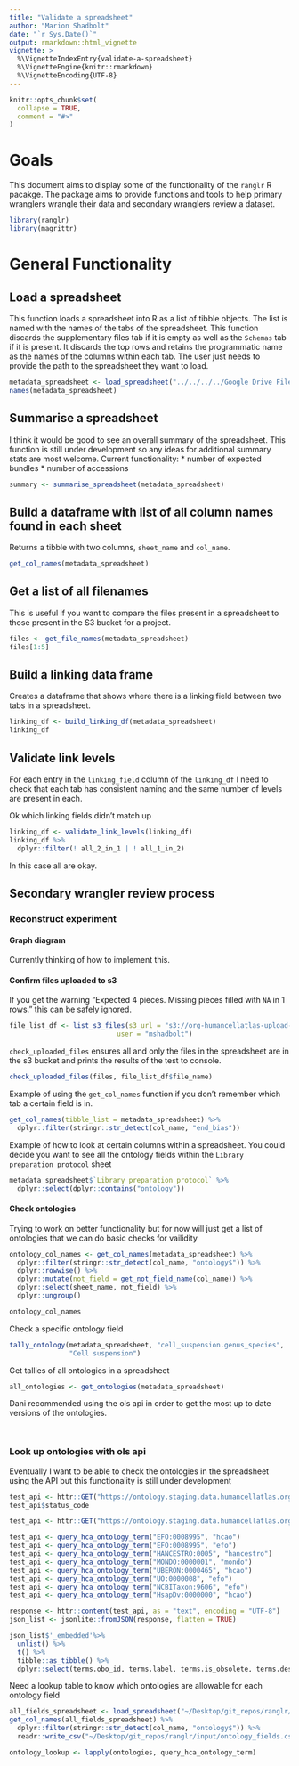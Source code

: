```yaml
---
title: "Validate a spreadsheet"
author: "Marion Shadbolt"
date: "`r Sys.Date()`"
output: rmarkdown::html_vignette
vignette: >
  %\VignetteIndexEntry{validate-a-spreadsheet}
  %\VignetteEngine{knitr::rmarkdown}
  %\VignetteEncoding{UTF-8}
---
```


```r
knitr::opts_chunk$set(
  collapse = TRUE,
  comment = "#>"
)
```

# Goals

This document aims to display some of the functionality of the `ranglr` R pacakge. The package aims to provide functions and tools to help primary wranglers wrangle their data and secondary wranglers review a dataset.

```r
library(ranglr)
library(magrittr)
```

# General Functionality

## Load a spreadsheet

This function loads a spreadsheet into R as a list of tibble objects. The list is named with the names of the tabs of the spreadsheet. This function discards the supplementary files tab if it is empty as well as the `Schemas` tab if it is present. It discards the top rows and retains the programmatic name as the names of the columns within each tab. The user just needs to provide the path to the spreadsheet they want to load.

```r
metadata_spreadsheet <- load_spreadsheet("../../../../Google Drive File Stream/My Drive/Brokering/PROJECTS - FINISHED/GSE95459 - GSE114374/hca-metadata-spreadsheet-GSE95459-GSE114374-colon.xlsx")
names(metadata_spreadsheet)
```

## Summarise a spreadsheet

I think it would be good to see an overall summary of the spreadsheet. This function is still under development so any ideas for additional summary stats are most welcome. Current functionality:
* number of expected bundles
* number of accessions

```r
summary <- summarise_spreadsheet(metadata_spreadsheet)
```

## Build a dataframe with list of all column names found in each sheet

Returns a tibble with two columns, `sheet_name` and `col_name`.

```r
get_col_names(metadata_spreadsheet)
```


## Get a list of all filenames

This is useful if you want to compare the files present in a spreadsheet to those present in the S3 bucket for a project.

```r
files <- get_file_names(metadata_spreadsheet)
files[1:5]
```

## Build a linking data frame

Creates a dataframe that shows where there is a linking field between two tabs in a spreadsheet.

```r
linking_df <- build_linking_df(metadata_spreadsheet)
linking_df
```

## Validate link levels

For each entry in the `linking_field` column of the `linking_df` I need to check that each tab has consistent naming and the same number of levels are present in each.

Ok which linking fields didn't match up

```r
linking_df <- validate_link_levels(linking_df)
linking_df %>%
  dplyr::filter(! all_2_in_1 | ! all_1_in_2)
```

In this case all are okay.

## Secondary wrangler review process

### Reconstruct experiment

#### Graph diagram

Currently thinking of how to implement this.

#### Confirm files uploaded to s3

If you get the warning "Expected 4 pieces. Missing pieces filled with `NA` in 1 rows." this can be safely ignored.

```r
file_list_df <- list_s3_files(s3_url = "s3://org-humancellatlas-upload-staging/aaaaaaaa-bbbb-cccc-dddd-acf331bf0e8f/", 
                           user = "mshadbolt")

```

`check_uploaded_files` ensures all and only the files in the spreadsheet are in the s3 bucket and prints the results of the test to console.

```r
check_uploaded_files(files, file_list_df$file_name)
```

Example of using the `get_col_names` function if you don't remember which tab a certain field is in.

```r
get_col_names(tibble_list = metadata_spreadsheet) %>%
  dplyr::filter(stringr::str_detect(col_name, "end_bias"))
```

Example of how to look at certain columns within a spreadsheet. You could decide you want to see all the ontology fields within the `Library preparation protocol` sheet

```r
metadata_spreadsheet$`Library preparation protocol` %>% 
  dplyr::select(dplyr::contains("ontology"))

```


#### Check ontologies

Trying to work on better functionality but for now will just get a list of ontologies that we can do basic checks for vailidity

```r
ontology_col_names <- get_col_names(metadata_spreadsheet) %>%
  dplyr::filter(stringr::str_detect(col_name, "ontology$")) %>%
  dplyr::rowwise() %>%
  dplyr::mutate(not_field = get_not_field_name(col_name)) %>%
  dplyr::select(sheet_name, not_field) %>%
  dplyr::ungroup() 

ontology_col_names
```

Check a specific ontology field

```r
tally_ontology(metadata_spreadsheet, "cell_suspension.genus_species",
               "Cell suspension")
```

Get tallies of all ontologies in a spreadsheet

```r
all_ontologies <- get_ontologies(metadata_spreadsheet)
```

Dani recommended using the ols api in order to get the most up to date versions of the ontologies.

```r


```

```r

```


### Look up ontologies with ols api

Eventually I want to be able to check the ontologies in the spreadsheet using the API but this functionality is still under development

```r
test_api <- httr::GET("https://ontology.staging.data.humancellatlas.org/api/ontologies/hcao/terms?obo_id=UO:0000008")
test_api$status_code

test_api <- httr::GET("https://ontology.staging.data.humancellatlas.org/api/ontologies/uberon/terms?obo_id=UBERON:0000465")

test_api <- query_hca_ontology_term("EFO:0008995", "hcao")
test_api <- query_hca_ontology_term("EFO:0008995", "efo")
test_api <- query_hca_ontology_term("HANCESTRO:0005", "hancestro")
test_api <- query_hca_ontology_term("MONDO:0000001", "mondo")
test_api <- query_hca_ontology_term("UBERON:0000465", "hcao")
test_api <- query_hca_ontology_term("UO:0000008", "efo")
test_api <- query_hca_ontology_term("NCBITaxon:9606", "efo")
test_api <- query_hca_ontology_term("HsapDv:0000000", "hcao")

response <- httr::content(test_api, as = "text", encoding = "UTF-8")
json_list <- jsonlite::fromJSON(response, flatten = TRUE)

json_list$'_embedded'%>% 
  unlist() %>% 
  t() %>% 
  tibble::as_tibble() %>%
  dplyr::select(terms.obo_id, terms.label, terms.is_obsolete, terms.description)
```

Need a lookup table to know which ontologies are allowable for each ontology field

```r
all_fields_spreadsheet <- load_spreadsheet("~/Desktop/git_repos/ranglr/input/all_fields_spreadsheet.xlsx")
get_col_names(all_fields_spreadsheet) %>%
  dplyr::filter(stringr::str_detect(col_name, "ontology$")) %>%
  readr::write_csv("~/Desktop/git_repos/ranglr/input/ontology_fields.csv")
```


```r
ontology_lookup <- lapply(ontologies, query_hca_ontology_term)
```


<!-- Leaving this here because I might be able to use simliar code and don't want
to forget about these functions-->
<!-- ```{r} -->
<!-- purrr::map2_dfr(.x = metadata_spreadsheet, -->
<!--                 .y = metadata_spreadsheet, -->
<!--                 .f = ~get_linking_fields(.x, .y)) %>% View() -->

<!-- purrr::map2_dfr(.x = metadata_spreadsheet, -->
<!--                 .y = names(metadata_spreadsheet), -->
<!--                 .f = colnames) -->
<!-- ``` -->


